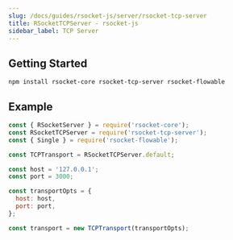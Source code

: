 ```yaml
---
slug: /docs/guides/rsocket-js/server/rsocket-tcp-server
title: RSocketTCPServer - rsocket-js
sidebar_label: TCP Server
---
```


## Getting Started

```
npm install rsocket-core rsocket-tcp-server rsocket-flowable
```

## Example

```js
const { RSocketServer } = require('rsocket-core');
const RSocketTCPServer = require('rsocket-tcp-server');
const { Single } = require('rsocket-flowable');

const TCPTransport = RSocketTCPServer.default;

const host = '127.0.0.1';
const port = 3000;

const transportOpts = {
  host: host,
  port: port,
};

const transport = new TCPTransport(transportOpts);
```
